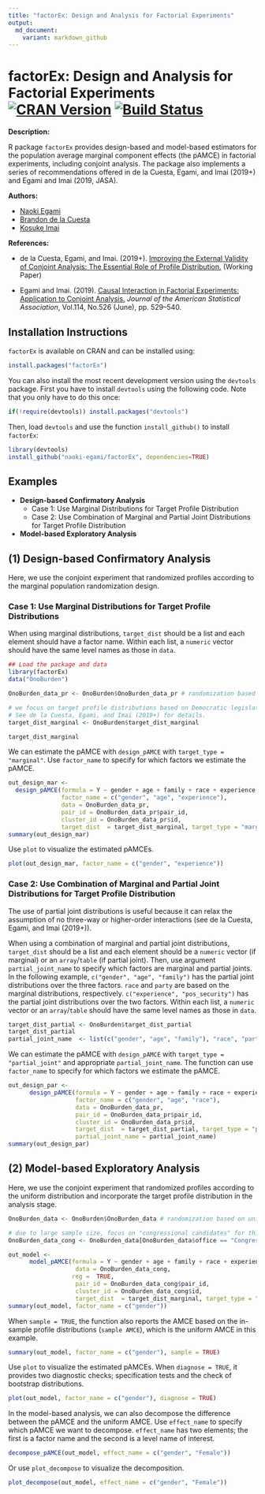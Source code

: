 ```yaml
---
title: "factorEx: Design and Analysis for Factorial Experiments"
output: 
  md_document:
    variant: markdown_github
---
```


# factorEx: Design and Analysis for Factorial Experiments [![CRAN Version](http://www.r-pkg.org/badges/version/factorEx)](https://CRAN.R-project.org/package=factorEx) [![Build Status](https://travis-ci.com/naoki-egami/factorEx.svg?token=HG8MgPC3Smp4ekySy22s&branch=master)](https://travis-ci.com/naoki-egami/factorEx)

**Description:** 

R package `factorEx` provides design-based and model-based estimators for the population average marginal component effects (the pAMCE) in factorial experiments, including conjoint analysis. The package also implements a series of recommendations offered in de la Cuesta, Egami, and Imai (2019+) and Egami and Imai (2019, JASA).

**Authors:** 

- [Naoki Egami](https://scholar.princeton.edu/negami/)
- [Brandon de la Cuesta](https://www.brandondelacuesta.com/)
- [Kosuke Imai](https://imai.fas.harvard.edu/)

**References:** 

 - de la Cuesta, Egami, and Imai. (2019+). [Improving the External Validity of Conjoint Analysis: The Essential Role of Profile Distribution.](https://scholar.princeton.edu/sites/default/files/negami/files/conjoint_profile.pdf)  (Working Paper)
 
  - Egami and Imai. (2019). [Causal Interaction in Factorial Experiments: Application to Conjoint Analysis.](https://scholar.princeton.edu/sites/default/files/negami/files/causalint.pdf) *Journal of the American Statistical Association*, Vol.114, No.526 (June), pp. 529–540.

## Installation Instructions
`factorEx` is available on CRAN and can be installed using:
```r
install.packages("factorEx")
```

You can also install the most recent development version using the `devtools` package. First you have to install `devtools` using the following code. Note that you only have to do this once:
```r
if(!require(devtools)) install.packages("devtools")
```   
Then, load `devtools` and use the function `install_github()` to install `factorEx`:

```r
library(devtools)
install_github("naoki-egami/factorEx", dependencies=TRUE)
```  

## Examples

- **Design-based Confirmatory Analysis**
    - Case 1: Use Marginal Distributions for Target Profile Distribution
    - Case 2: Use Combination of Marginal and Partial Joint Distributions for Target Profile Distribution

- **Model-based Exploratory Analysis**

## (1) Design-based Confirmatory Analysis 
Here, we use the conjoint experiment that randomized profiles according to the marginal population randomization design. 

### Case 1: Use Marginal Distributions for Target Profile Distributions 
When using marginal distributions, `target_dist` should be a list and each element should have a factor name. Within each list, a `numeric` vector should have the same level names as those in `data`.
```r
## Load the package and data
library(factorEx)
data("OnoBurden")

OnoBurden_data_pr <- OnoBurden$OnoBurden_data_pr # randomization based on marginal population design

# we focus on target profile distributions based on Democratic legislators. 
# See de la Cuesta, Egami, and Imai (2019+) for details.
target_dist_marginal <- OnoBurden$target_dist_marginal

target_dist_marginal
```

We can estimate the pAMCE with `design_pAMCE` with `target_type = "marginal"`. Use `factor_name` to specify for which factors we estimate the pAMCE. 
```r
out_design_mar <- 
  design_pAMCE(formula = Y ~ gender + age + family + race + experience + party + pos_security,
               factor_name = c("gender", "age", "experience"),
               data = OnoBurden_data_pr,
               pair_id = OnoBurden_data_pr$pair_id,
               cluster_id = OnoBurden_data_pr$id,
               target_dist  = target_dist_marginal, target_type = "marginal")
summary(out_design_mar)
```

Use `plot` to visualize the estimated pAMCEs.
```r
plot(out_design_mar, factor_name = c("gender", "experience"))
```

### Case 2: Use Combination of Marginal and Partial Joint Distributions for Target Profile Distribution 
The use of partial joint distributions is useful because it can relax the assumption of no three-way or higher-order interactions (see de la Cuesta, Egami, and Imai (2019+)).

When using a combination of marginal and partial joint distributions, `target_dist` should be a list and each element should be a `numeric` vector (if marginal) or an `array`/`table` (if partial joint). Then, use argument `partial_joint_name` to specify which factors are marginal and partial joints. In the following example, `c("gender", "age", "family")` has the partial joint distributions over the three factors. `race` and `party` are based on the marginal distributions, respectively. `c("experience", "pos_security")` has the partial joint distributions over the two factors. Within each list, a `numeric` vector or an `array`/`table` should have the same level names as those in `data`.

```r
target_dist_partial <- OnoBurden$target_dist_partial
target_dist_partial
partial_joint_name  <- list(c("gender", "age", "family"), "race", "party", c("experience", "pos_security"))
```

We can estimate the pAMCE with `design_pAMCE` with `target_type = "partial_joint"` and appropriate `partial_joint_name`. The function can use `factor_name` to specify for which factors we estimate the pAMCE. 
```r
out_design_par <- 
      design_pAMCE(formula = Y ~ gender + age + family + race + experience + party + pos_security,
                   factor_name = c("gender", "age", "race"),
                   data = OnoBurden_data_pr,
                   pair_id = OnoBurden_data_pr$pair_id,
                   cluster_id = OnoBurden_data_pr$id,
                   target_dist  = target_dist_partial, target_type = "partial_joint",
                   partial_joint_name = partial_joint_name)
summary(out_design_par)
```

## (2) Model-based Exploratory Analysis {#model}
Here, we use the conjoint experiment that randomized profiles according to the uniform distribution and incorporate the target profile distribution in the analysis stage. 

```r
OnoBurden_data <- OnoBurden$OnoBurden_data # randomization based on uniform 

# due to large sample size, focus on "congressional candidates" for this example
OnoBurden_data_cong <- OnoBurden_data[OnoBurden_data$office == "Congress", ]

out_model <- 
      model_pAMCE(formula = Y ~ gender + age + family + race + experience + party + pos_security,
                   data = OnoBurden_data_cong, 
                  reg =  TRUE,
                   pair_id = OnoBurden_data_cong$pair_id,
                   cluster_id = OnoBurden_data_cong$id,
                   target_dist  = target_dist_marginal, target_type = "marginal")
summary(out_model, factor_name = c("gender"))
```

When `sample = TRUE`, the function also reports the AMCE based on the in-sample profile distributions (`sample AMCE`), which is the uniform AMCE in this example.
```r
summary(out_model, factor_name = c("gender"), sample = TRUE)
```

Use `plot` to visualize the estimated pAMCEs. When `diagnose = TRUE`, it provides two diagnostic checks; specification tests and the check of bootstrap distributions. 
```r
plot(out_model, factor_name = c("gender"), diagnose = TRUE)
```

In the model-based analysis, we can also decompose the difference between the pAMCE and the uniform AMCE. Use `effect_name` to specify which pAMCE we want to decompose. `effect_name` has two elements; the first is a factor name and  the second is a level name of interest. 
```r
decompose_pAMCE(out_model, effect_name = c("gender", "Female"))
```

Or use `plot_decompose` to visualize the decomposition. 
```r
plot_decompose(out_model, effect_name = c("gender", "Female"))
```
